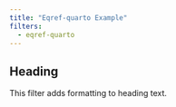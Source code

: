 ```yaml
---
title: "Eqref-quarto Example"
filters:
  - eqref-quarto
---
```


## Heading

This filter adds formatting to heading text.


